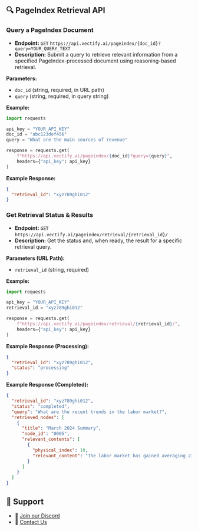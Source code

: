 ## 🔍 PageIndex Retrieval API

### Query a PageIndex Document

* **Endpoint:** `GET` `https://api.vectify.ai/pageindex/{doc_id}?query=YOUR_QUERY_TEXT`
* **Description:** Submit a query to retrieve relevant information from a specified PageIndex-processed document using reasoning-based retrieval.

**Parameters:**

* `doc_id` (string, required, in URL path)
* `query` (string, required, in query string)

**Example:**

```python
import requests

api_key = "YOUR_API_KEY"
doc_id = "abc123def456"
query = "What are the main sources of revenue"

response = requests.get(
    f"https://api.vectify.ai/pageindex/{doc_id}?query={query}",
    headers={"api_key": api_key}
)
```

**Example Response:**

```json
{
  "retrieval_id": "xyz789ghi012"
}
```



### Get Retrieval Status & Results

* **Endpoint:**  `GET` `https://api.vectify.ai/pageindex/retrieval/{retrieval_id}/`
* **Description:**  Get the status and, when ready, the result for a specific retrieval query.

**Parameters (URL Path):**

* `retrieval_id` (string, required)

**Example:**

```python
import requests

api_key = "YOUR_API_KEY"
retrieval_id = "xyz789ghi012"

response = requests.get(
    f"https://api.vectify.ai/pageindex/retrieval/{retrieval_id}/",
    headers={"api_key": api_key}
)
```

**Example Response (Processing):**

```json
{
  "retrieval_id": "xyz789ghi012",
  "status": "processing"
}
```

**Example Response (Completed):**

```json
{
  "retrieval_id": "xyz789ghi012",
  "status": "completed",
  "query": "What are the recent trends in the labor market?",
  "retrieved_nodes": [
    {
      "title": "March 2024 Summary",
      "node_id": "0005",
      "relevant_contents": [
        {
          "physical_index": 10,
          "relevant_content": "The labor market has gained averaging 239,000 per month since June 2023..."
        }
      ]
    }
  ]
}
```

## 💬 Support

* 🤝 [Join our Discord](https://discord.gg/VuXuf29EUj)
* 📨 [Contact Us](https://ii2abc2jejf.typeform.com/to/meB40zV0)